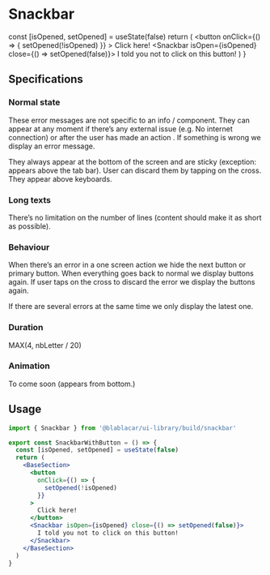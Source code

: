 

<Meta title="Snackbar" />

# **Snackbar**

  const [isOpened, setOpened] = useState(false)
  return (
    <BaseSection>
      <button
        onClick={() => {
          setOpened(!isOpened)
        }}
      >
        Click here!
      </button>
      <Snackbar isOpen={isOpened} close={() => setOpened(false)}>
        I told you not to click on this button!
      </Snackbar>
    </BaseSection>
  )
}

<Canvas>
  <Story name="Default">
    <SnackbarWithButton />
  </Story>
</Canvas>

## Specifications

### Normal state

These error messages are not specific to an info / component.
They can appear at any moment if there’s any external issue (e.g. No internet connection) or after the user has made an action . If something is wrong we display an error message.

They always appear at the bottom of the screen and are sticky (exception: appears above the tab bar). User can discard them by tapping on the cross.
They appear above keyboards.

### Long texts

There’s no limitation on the number of lines (content should make it as short as possible).

### Behaviour

When there’s an error in a one screen action we hide the next button or primary button.
When everything goes back to normal we display buttons again.
If user taps on the cross to discard the error we display the buttons again.

If there are several errors at the same time we only display the latest one.

### Duration

MAX(4, nbLetter / 20)

### Animation

To come soon (appears from bottom.)

## Usage

```jsx
import { Snackbar } from '@blablacar/ui-library/build/snackbar'

export const SnackbarWithButton = () => {
  const [isOpened, setOpened] = useState(false)
  return (
    <BaseSection>
      <button
        onClick={() => {
          setOpened(!isOpened)
        }}
      >
        Click here!
      </button>
      <Snackbar isOpen={isOpened} close={() => setOpened(false)}>
        I told you not to click on this button!
      </Snackbar>
    </BaseSection>
  )
}
```

<ArgsTable of={Snackbar} />
